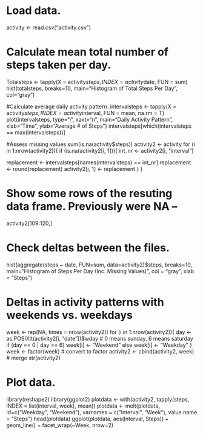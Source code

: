 # Load data.
activity <- read.csv("activity.csv")

# Calculate mean total number of steps taken per day.
Totalsteps <- tapply(X = activity$steps, INDEX = activity$date, FUN = sum)
hist(totalsteps, breaks=10, main="Histogram of Total Steps Per Day", col="gray")

#Calculate average daily activity pattern.
intervalsteps <- tapply(X = activity$steps, INDEX = activity$interval, 
                         FUN = mean, na.rm = T)
plot(intervalsteps, type="l", xaxt="n",
     main="Daily Activity Pattern", 
     xlab="Time", ylab="Average # of Steps")
intervalsteps[which(intervalsteps == max(intervalsteps))]

#Assess missing values
sum(is.na(activity$steps))
activity2 <- activity
for (i in 1:nrow(activity2)){
  if (is.na(activity2[i, 1])){
    int_nr <- activity2[i, "interval"]
    
  replacement <- intervalsteps[names(intervalsteps) == int_nr]
  replacement <- round(replacement)
  activity2[i, 1] <- replacement
  }
}

# Show some rows of the resuting data frame. Previously were NA --
activity2[109:120,]

# Check deltas between the files.
hist(aggregate(steps ~ date, FUN=sum, data=activity2)$steps, breaks=10,
     main="Histogram of Steps Per Day (Inc. Missing Values)", col = "gray",
     xlab = "Steps")

# Deltas in activity patterns with weekends vs. weekdays
week <- rep(NA, times = nrow(activity2))
for (i in 1:nrow(activity2)){
  day <- as.POSIXlt(activity2[i, "date"])$wday
  # 0 means sunday, 6 means saturday
  if (day == 0 | day == 6) week[i] <- "Weekend"
  else week[i] <- "Weekday"
}
week <- factor(week) # convert to factor
activity2 <- cbind(activity2, week) # merge
str(activity2)

# Plot data.
library(reshape2)
library(ggplot2)
plotdata <- with(activity2, tapply(steps, INDEX = list(interval, week), mean))
plotdata <- melt(plotdata, id=c("Weekday", "Weekend"),
                 varnames = c("Interval", "Week"), value.name = "Steps")
head(plotdata)
ggplot(plotdata, aes(Interval, Steps)) + geom_line() + facet_wrap(~Week, nrow=2)

